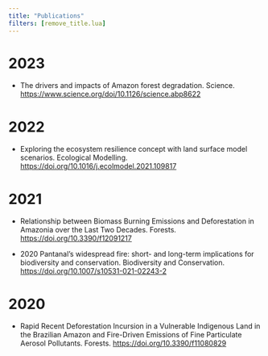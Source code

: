 ```yaml
---
title: "Publications"
filters: [remove_title.lua]
---
```


# 2023

- The drivers and impacts of Amazon forest degradation. Science. <https://www.science.org/doi/10.1126/science.abp8622>

# 2022

-   Exploring the ecosystem resilience concept with land surface model scenarios. Ecological Modelling. <https://doi.org/10.1016/j.ecolmodel.2021.109817>

# 2021

-   Relationship between Biomass Burning Emissions and Deforestation in Amazonia over the Last Two Decades. Forests. <https://doi.org/10.3390/f12091217>

-   2020 Pantanal's widespread fire: short- and long-term implications for biodiversity and conservation. Biodiversity and Conservation. <https://doi.org/10.1007/s10531-021-02243-2>

# 2020

-   Rapid Recent Deforestation Incursion in a Vulnerable Indigenous Land in the Brazilian Amazon and Fire-Driven Emissions of Fine Particulate Aerosol Pollutants. Forests. <https://doi.org/10.3390/f11080829>
